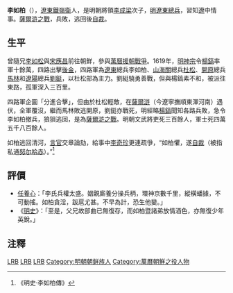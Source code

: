 '''李如柏'''（{{bd|1553年||1620年||L李}}），[[遼東|遼東]][[鐵嶺衛|鐵嶺衛]]人，是明朝將領[[李成梁|李成梁]]次子，[[明|明]][[遼東|遼東]][[總兵|總兵]]，習知[[遼|遼]]中情事。[[薩爾滸之戰|薩爾滸之戰]]，兵敗，逃回後[[自裁|自裁]]。

==生平==
曾隨兄[[李如松|李如松]]與[[宋應昌|宋應昌]]前往朝鮮，參與[[萬曆援朝戰爭|萬曆援朝戰爭]]。1619年，[[明神宗|明神宗]]令[[楊鎬|楊鎬]]率軍十餘萬，四路出擊[[後金|後金]]，四路軍為[[遼東|遼東]]總兵李如柏、[[山海關|山海關]]總兵[[杜松|杜松]]、[[開原|開原]]總兵[[馬林_(明朝)|馬林]]和[[遼陽|遼陽]]總兵[[劉鋌|劉鋌]]，以杜松部為主力。劉綎驍勇善戰，但與楊鎬素不和，被派往東路，孤軍深入三百里。

四路軍企圖「分進合擊」，但由於杜松輕敵，在[[薩爾滸|薩爾滸]]（今遼寧撫順東渾河南）遇伏，全軍覆沒，繼而馬林敗逃開原，劉鋌亦戰死，明經略[[楊鎬|楊鎬]]聞知各路兵敗，急令李如柏撤兵，狼狽逃回，是為[[薩爾滸之戰|薩爾滸之戰]]。明朝文武將吏死三百餘人，軍士死四萬五千八百餘人。

如柏逃回清河，[[言官|言官]]交章論劾，給事中[[李奇珍|李奇珍]]更連疏爭，“如柏懼，遂[[自裁|自裁]]（被指私通[[努尔哈赤|努尔哈赤]]）。”<ref>《明史·李如柏傳》</ref>

== 評價 ==
*[[任養心|任養心]]：「李氏兵權太盛。姻親廝養分操兵柄，環神京數千里，縱橫蟠據，不可動搖。如柏貪淫，跋扈尤甚。不早為計，恐生他變。」
*《[[明史|明史]]》：「至是，父兄故部曲已無復存，而如柏暨諸弟放情酒色，亦無復少年英銳。」

== 注釋 ==
{{reflist}}

[[Category:明朝軍事人物|LRB]]
[[Category:明朝自殺人物|LRB]]
[[Category:李姓|LRB]]
[[Category:明朝朝鲜族人|Category:明朝朝鲜族人]]
[[Category:萬曆朝鮮之役人物|Category:萬曆朝鮮之役人物]]